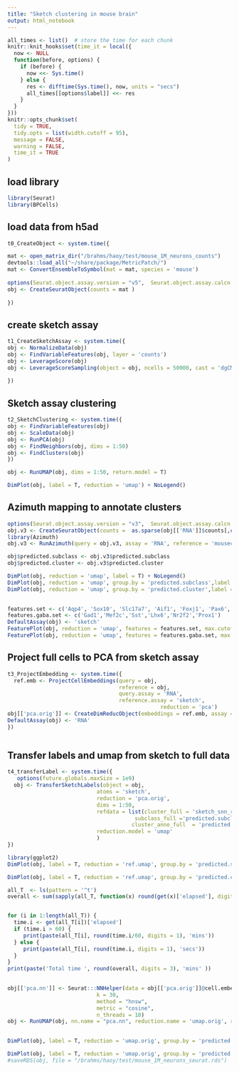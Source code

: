 ```yaml
---
title: "Sketch clustering in mouse brain"
output: html_notebook
---
```

 
```r
all_times <- list()  # store the time for each chunk
knitr::knit_hooks$set(time_it = local({
  now <- NULL
  function(before, options) {
    if (before) {
      now <<- Sys.time()
    } else {
      res <- difftime(Sys.time(), now, units = "secs")
      all_times[[options$label]] <<- res
    }
  }
}))
knitr::opts_chunk$set(
  tidy = TRUE,
  tidy.opts = list(width.cutoff = 95),
  message = FALSE,
  warning = FALSE,
  time_it = TRUE
)
```

## load library
```r
library(Seurat)
library(BPCells)
```
 
## load data from h5ad 
```r
t0_CreateObject <- system.time({

mat <- open_matrix_dir("/brahms/haoy/test/mouse_1M_neurons_counts") 
devtools::load_all("~/share/package/MetricPatch/")
mat <- ConvertEnsembleToSymbol(mat = mat, species = 'mouse')
 
options(Seurat.object.assay.version = "v5",  Seurat.object.assay.calcn = T)
obj <- CreateSeuratObject(counts = mat )
 
})

```

## create sketch assay
```r
t1_CreateSketchAssay <- system.time({
obj <- NormalizeData(obj)
obj <- FindVariableFeatures(obj, layer = 'counts')
obj <- LeverageScore(obj)
obj <- LeverageScoreSampling(object = obj, ncells = 50000, cast = 'dgCMatrix')
 
})

```
## Sketch assay clustering
```r
t2_SketchClustering <- system.time({
obj <- FindVariableFeatures(obj)
obj <- ScaleData(obj)
obj <- RunPCA(obj)
obj <- FindNeighbors(obj, dims = 1:50)
obj <- FindClusters(obj)
})

obj <- RunUMAP(obj, dims = 1:50, return.model = T)
```

```r
DimPlot(obj, label = T, reduction = 'umap') + NoLegend() 
```
## Azimuth mapping to annotate clusters
```r
 
 
options(Seurat.object.assay.version = "v3",  Seurat.object.assay.calcn = T)
obj.v3 <- CreateSeuratObject(counts =  as.sparse(obj[['RNA']]$counts[,colnames(obj[['sketch']])]) )
library(Azimuth)
obj.v3 <- RunAzimuth(query = obj.v3, assay = 'RNA', reference = 'mousecortexref', do.adt = F) 

obj$predicted.subclass <- obj.v3$predicted.subclass
obj$predicted.cluster <- obj.v3$predicted.cluster

```



```r
DimPlot(obj, reduction = 'umap', label = T) + NoLegend()
DimPlot(obj, reduction = 'umap', group.by = 'predicted.subclass',label = T) + NoLegend()
DimPlot(obj, reduction = 'umap', group.by = 'predicted.cluster',label = T) + NoLegend()
 
```
```r
features.set <- c('Aqp4', 'Sox10', 'Slc17a7', 'Aif1', 'Foxj1', 'Pax6', 'Slc17a6', 'Lum', 'Nanog', 'Gad2', 'Foxj1',   'Cldn5','Alas2')
features.gaba.set <- c('Gad1','Mef2c','Sst','Lhx6','Nr2f2','Prox1') 
DefaultAssay(obj) <- 'sketch'
FeaturePlot(obj, reduction = 'umap', features = features.set, max.cutoff = "q99", min.cutoff = 'q1')
FeaturePlot(obj, reduction = 'umap', features = features.gaba.set, max.cutoff = "q99", min.cutoff = 'q1')

```

## Project full cells to PCA from sketch assay 
```r
t3_ProjectEmbedding <- system.time({
  ref.emb <- ProjectCellEmbeddings(query = obj,
                                   reference = obj,
                                   query.assay = 'RNA',
                                   reference.assay = 'sketch',
                                                reduction = 'pca')
obj[['pca.orig']] <- CreateDimReducObject(embeddings = ref.emb, assay = 'RNA')
DefaultAssay(obj) <- 'RNA'
})



``` 

## Transfer labels and umap from sketch to full data
```r
t4_transferLabel <- system.time({
   options(future.globals.maxSize = 1e9)
  obj <- TransferSketchLabels(object = obj,
                            atoms = 'sketch',
                            reduction = 'pca.orig',
                            dims = 1:50,
                            refdata = list(cluster_full = 'sketch_snn_res.0.8',
                                        subclass_full ='predicted.subclass',
                                       cluster_anno_full  = 'predicted.cluster'),
                            reduction.model = 'umap'
                            )
})

```


```r
library(ggplot2)
DimPlot(obj, label = T, reduction = 'ref.umap', group.by = 'predicted.subclass_full', alpha = 0.1) + NoLegend()  

DimPlot(obj, label = T, reduction = 'ref.umap', group.by = 'predicted.cluster_anno_full', alpha = 0.1) + NoLegend()  

```

```r
all_T  <- ls(pattern = '^t')
overall <- sum(sapply(all_T, function(x) round(get(x)['elapsed'], digits = 3)))/60


for (i in 1:length(all_T)) {
  time.i <- get(all_T[i])['elapsed']
  if (time.i > 60) {
     print(paste(all_T[i], round(time.i/60, digits = 1), 'mins'))
  } else {
     print(paste(all_T[i], round(time.i, digits = 1), 'secs'))
  }
}
print(paste('Total time ', round(overall, digits = 3), 'mins' ))
 
```


```r

obj[['pca.nn']] <- Seurat:::NNHelper(data = obj[['pca.orig']]@cell.embeddings[,1:50], 
                            k = 30, 
                            method = "hnsw", 
                            metric = "cosine", 
                            n_threads = 10)
obj <- RunUMAP(obj, nn.name = "pca.nn", reduction.name = 'umap.orig', reduction.key = 'Uo_')
 
```

```r
DimPlot(obj, label = T, reduction = 'umap.orig', group.by = 'predicted.subclass_full', alpha = 0.1) + NoLegend()  

DimPlot(obj, label = T, reduction = 'umap.orig', group.by = 'predicted.cluster_anno_full', alpha = 0.1) + NoLegend()  
#saveRDS(obj, file = "/brahms/haoy/test/mouse_1M_neurons_seurat.rds")

```